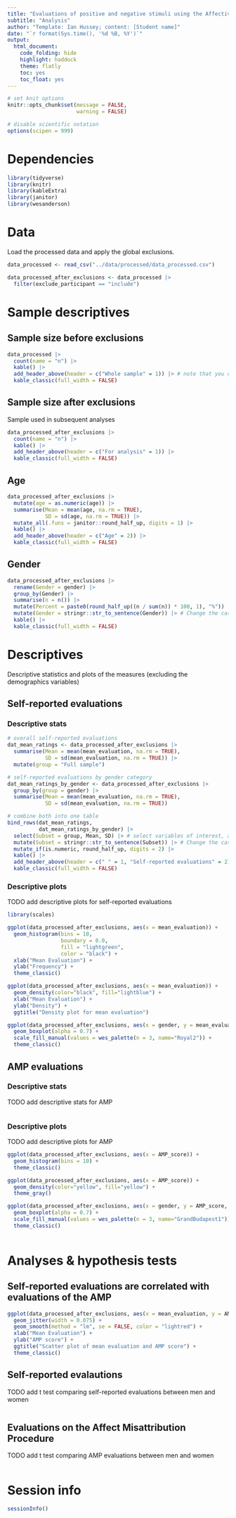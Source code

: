 ```yaml
---
title: "Evaluations of positive and negative stimuli using the Affective Misattribution Procedure (AMP) and self-reports"
subtitle: "Analysis"
author: "Template: Ian Hussey; content: [Student name]"
date: "`r format(Sys.time(), '%d %B, %Y')`"
output:
  html_document:
    code_folding: hide
    highlight: haddock
    theme: flatly
    toc: yes
    toc_float: yes
---
```


```r

# set knit options
knitr::opts_chunk$set(message = FALSE,
                      warning = FALSE)

# disable scientific notation
options(scipen = 999) 

```

# Dependencies

```r

library(tidyverse)
library(knitr)
library(kableExtra)
library(janitor)
library(wesanderson)

```

# Data

Load the processed data and apply the global exclusions.

```r

data_processed <- read_csv("../data/processed/data_processed.csv")

data_processed_after_exclusions <- data_processed |>
  filter(exclude_participant == "include")

```

# Sample descriptives

## Sample size before exclusions

```r

data_processed |>
  count(name = "n") |>
  kable() |>
  add_header_above(header = c("Whole sample" = 1)) |> # note that you can add header rows to tables like this. The "1" indicates the number of columns the header should span. The sum of these numbers must equal the number of columns or you'll get an error.
  kable_classic(full_width = FALSE)

```

## Sample size after exclusions

Sample used in subsequent analyses

```r

data_processed_after_exclusions |>
  count(name = "n") |>
  kable() |>
  add_header_above(header = c("For analysis" = 1)) |>
  kable_classic(full_width = FALSE)

```

## Age

```r

data_processed_after_exclusions |>
  mutate(age = as.numeric(age)) |>
  summarise(Mean = mean(age, na.rm = TRUE),
            SD = sd(age, na.rm = TRUE)) |>
  mutate_all(.funs = janitor::round_half_up, digits = 1) |>
  kable() |>
  add_header_above(header = c("Age" = 2)) |>
  kable_classic(full_width = FALSE)

```

## Gender

```r

data_processed_after_exclusions |> 
  rename(Gender = gender) |>
  group_by(Gender) |> 
  summarise(n = n()) |> 
  mutate(Percent = paste0(round_half_up((n / sum(n)) * 100, 1), "%")) |>
  mutate(Gender = stringr::str_to_sentence(Gender)) |> # Change the case of the Gender variable so that it prints nicely
  kable() |>
  kable_classic(full_width = FALSE)

```

# Descriptives

Descriptive statistics and plots of the measures (excluding the demographics variables)

## Self-reported evaluations

### Descriptive stats

```r

# overall self-reported evaluations
dat_mean_ratings <- data_processed_after_exclusions |>
  summarise(Mean = mean(mean_evaluation, na.rm = TRUE),
            SD = sd(mean_evaluation, na.rm = TRUE)) |>
  mutate(group = "Full sample")

# self-reported evaluations by gender category
dat_mean_ratings_by_gender <- data_processed_after_exclusions |>
  group_by(group = gender) |>
  summarise(Mean = mean(mean_evaluation, na.rm = TRUE),
            SD = sd(mean_evaluation, na.rm = TRUE))

# combine both into one table
bind_rows(dat_mean_ratings,
          dat_mean_ratings_by_gender) |>
  select(Subset = group, Mean, SD) |> # select variables of interest, and rename one 
  mutate(Subset = stringr::str_to_sentence(Subset)) |> # Change the case of the Subset variable so that it prints nicely
  mutate_if(is.numeric, round_half_up, digits = 2) |>
  kable() |>
  add_header_above(header = c(" " = 1, "Self-reported evaluations" = 2)) |>
  kable_classic(full_width = FALSE)

```

### Descriptive plots

TODO add descriptive plots for self-reported evaluations

```r
library(scales)

ggplot(data_processed_after_exclusions, aes(x = mean_evaluation)) +
  geom_histogram(bins = 10,
                 boundary = 0.0,
                 fill = "lightgreen",
                 color = "black") +
  xlab("Mean Evaluation") +
  ylab("Frequency") +
  theme_classic()

ggplot(data_processed_after_exclusions, aes(x = mean_evaluation)) +
  geom_density(color="black", fill="lightblue") +
  xlab("Mean Evaluation") +
  ylab("Density") +
  ggtitle("Density plot for mean evaluation")

ggplot(data_processed_after_exclusions, aes(x = gender, y = mean_evaluation, fill = gender)) +
  geom_boxplot(alpha = 0.7) +
  scale_fill_manual(values = wes_palette(n = 3, name="Royal2")) +
  theme_classic()


```

## AMP evaluations

### Descriptive stats

TODO add descriptive stats for AMP

```r


```

### Descriptive plots

TODO add descriptive plots for AMP

```r

ggplot(data_processed_after_exclusions, aes(x = AMP_score)) +
  geom_histogram(bins = 10) +
  theme_classic()

ggplot(data_processed_after_exclusions, aes(x = AMP_score)) +
  geom_density(color="yellow", fill="yellow") +
  theme_gray()

ggplot(data_processed_after_exclusions, aes(x = gender, y = AMP_score, fill = gender)) +
  geom_boxplot(alpha = 0.7) +
  scale_fill_manual(values = wes_palette(n = 3, name="GrandBudapest1"))
  theme_classic()
  

```

# Analyses & hypothesis tests

## Self-reported evaluations are correlated with evaluations of the AMP

```r

ggplot(data_processed_after_exclusions, aes(x = mean_evaluation, y = AMP_score)) +
  geom_jitter(width = 0.075) +
  geom_smooth(method = "lm", se = FALSE, color = "lightred") +
  xlab("Mean Evaluation") +
  ylab("AMP score") +
  ggtitle("Scatter plot of mean evaluation and AMP score") +
  theme_classic()

```





## Self-reported evalautions

TODO add t test comparing self-reported evaluations between men and women

```r



```

## Evaluations on the Affect Misattribution Procedure

TODO add t test comparing AMP evaluations between men and women

```r



```

# Session info

```r

sessionInfo()

```



